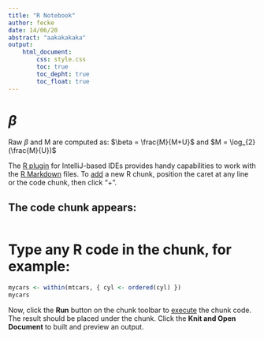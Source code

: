 ```yaml
---
title: "R Notebook"
author: fecke
date: 14/06/20
abstract: "aakakakaka"
output:
    html_document:
        css: style.css
        toc: true
        toc_depht: true
        toc_float: true
---
```


# $\beta$

Raw $\beta$  and M are computed as: $\beta = \frac{M}{M+U}$ and $M = \log_{2}(\frac{M}{U})$

The [R plugin](https://www.jetbrains.com/help/pycharm/r-plugin-support.html) for IntelliJ-based IDEs provides
handy capabilities to work with the [R Markdown](https://www.jetbrains.com/help/pycharm/r-markdown.html) files.
To [add](https://www.jetbrains.com/help/pycharm/r-markdown.html#add-code-chunk) a new R chunk,
position the caret at any line or the code chunk, then click "+".

## The code chunk appears:
```r
```

# Type any R code in the chunk, for example:
```r
mycars <- within(mtcars, { cyl <- ordered(cyl) })
mycars
```

Now, click the **Run** button on the chunk toolbar to [execute](https://www.jetbrains.com/help/pycharm/r-markdown.html#run-r-code) the chunk code. The result should be placed under the chunk.
Click the **Knit and Open Document** to built and preview an output.